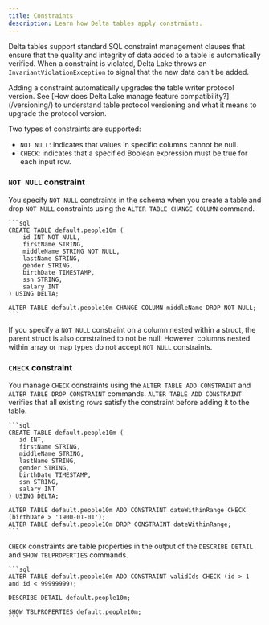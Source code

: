 ```yaml
---
title: Constraints
description: Learn how Delta tables apply constraints.
---
```



Delta tables support standard SQL constraint management clauses that ensure that the quality and integrity of data added to a table is automatically verified. When a constraint is violated, Delta Lake throws an `InvariantViolationException` to signal that the new data can't be added.

<Aside
  type="caution"
  title="Important"
>
  Adding a constraint automatically upgrades the table writer protocol version.
  See [How does Delta Lake manage feature compatibility?](/versioning/) to
  understand table protocol versioning and what it means to upgrade the protocol
  version.
</Aside>

Two types of constraints are supported:

- `NOT NULL`: indicates that values in specific columns cannot be null.
- `CHECK`: indicates that a specified Boolean expression must be true for each input row.

### `NOT NULL` constraint

You specify `NOT NULL` constraints in the schema when you create a table and drop `NOT NULL` constraints using the `ALTER TABLE CHANGE COLUMN` command.

<Tabs>
  <TabItem label="SQL">

    ```sql
    CREATE TABLE default.people10m (
        id INT NOT NULL,
        firstName STRING,
        middleName STRING NOT NULL,
        lastName STRING,
        gender STRING,
        birthDate TIMESTAMP,
        ssn STRING,
        salary INT
    ) USING DELTA;

    ALTER TABLE default.people10m CHANGE COLUMN middleName DROP NOT NULL;
    ```

  </TabItem>
</Tabs>

If you specify a `NOT NULL` constraint on a column nested within a struct, the parent struct is also constrained to not be null. However, columns nested within array or map types do not accept `NOT NULL` constraints.

### `CHECK` constraint

You manage `CHECK` constraints using the `ALTER TABLE ADD CONSTRAINT` and `ALTER TABLE DROP CONSTRAINT` commands. `ALTER TABLE ADD CONSTRAINT` verifies that all existing rows satisfy the constraint before adding it to the table.

<Tabs>
  <TabItem label="SQL">

    ```sql
    CREATE TABLE default.people10m (
       id INT,
       firstName STRING,
       middleName STRING,
       lastName STRING,
       gender STRING,
       birthDate TIMESTAMP,
       ssn STRING,
       salary INT
    ) USING DELTA;

    ALTER TABLE default.people10m ADD CONSTRAINT dateWithinRange CHECK (birthDate > '1900-01-01');
    ALTER TABLE default.people10m DROP CONSTRAINT dateWithinRange;
    ```

  </TabItem>
</Tabs>

`CHECK` constraints are table properties in the output of the `DESCRIBE DETAIL` and `SHOW TBLPROPERTIES` commands.

<Tabs>
  <TabItem label="SQL">

    ```sql
    ALTER TABLE default.people10m ADD CONSTRAINT validIds CHECK (id > 1 and id < 99999999);

    DESCRIBE DETAIL default.people10m;

    SHOW TBLPROPERTIES default.people10m;
    ```

  </TabItem>
</Tabs>
